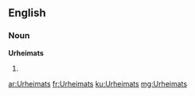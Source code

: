 ==English==

===Noun===
'''Urheimats'''

# {{plural of|[[Urheimat]]}}

[[ar:Urheimats]]
[[fr:Urheimats]]
[[ku:Urheimats]]
[[mg:Urheimats]]